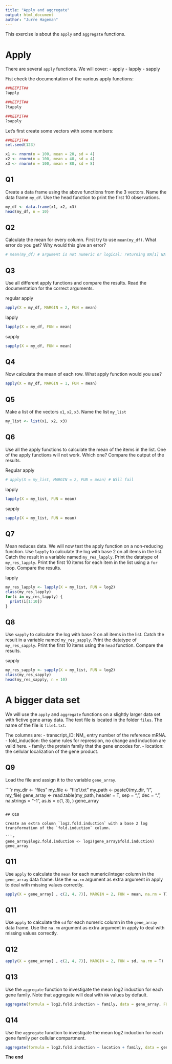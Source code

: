 ```yaml
---
title: "Apply and aggregate"
output: html_document
author: "Jurre Hageman"
---
```


This exercise is about the `apply` and `aggregate` functions.


# Apply

There are several `apply` functions.
We will cover:
- apply
- lapply
- sapply

Fist check the documentation of the various apply functions:

```r
##KEEPIT##
?apply
```


```r
##KEEPIT##
?tapply
```


```r
##KEEPIT##
?sapply
```

Let's first create some vectors with some numbers:

```r
##KEEPIT##
set.seed(123)

x1 <- rnorm(n = 100, mean = 20, sd = 4)
x2 <- rnorm(n = 100, mean = 40, sd = 4)
x3 <- rnorm(n = 100, mean = 80, sd = 8)
```



## Q1

Create a data frame using the above functions from the 3 vectors. Name the data frame `my_df`.
Use the head function to print the first 10 observations.

```r
my_df <- data.frame(x1, x2, x3)
head(my_df, n = 10)
```

## Q2

Calculate the mean for every column. First try to use `mean(my_df)`. What error do you get?
Why would this give an error?

```r
# mean(my_df) # argument is not numeric or logical: returning NA[1] NA
```

## Q3

Use all different apply functions and compare the results.
Read the documentation for the correct arguments.

regular apply
```r
apply(X = my_df, MARGIN = 2, FUN = mean)
```


lapply
```r
lapply(X = my_df, FUN = mean)
```

sapply
```r
sapply(X = my_df, FUN = mean)
```

## Q4

Now calculate the mean of each row. What apply function would you use?

```r
apply(X = my_df, MARGIN = 1, FUN = mean)
```

## Q5

Make a list of the vectors `x1`, `x2`, `x3`. Name the list `my_list`

```r
my_list <- list(x1, x2, x3)
```


## Q6

Use all the apply functions to calculate the mean of the items in the list.
One of the apply functions will not work.
Which one?
Compare the output of the results.

Regular apply
```r
# apply(X = my_list, MARGIN = 2, FUN = mean) # Will fail
```

lapply
```r
lapply(X = my_list, FUN = mean)
```

sapply
```r
sapply(X = my_list, FUN = mean)
```

## Q7

Mean reduces data.
We will now test the apply function on a non-reducing function.
Use `lapply` to calculate the log with base 2 on all items in the list.
Catch the result in a variable named `my_res_lapply`.
Print the datatype of `my_res_lapply`.
Print the first 10 items for each item in the list using a `for` loop.
Compare the results.

lapply
```r
my_res_lapply <- lapply(X = my_list, FUN = log2)
class(my_res_lapply)
for(i in my_res_lapply) {
  print(i[1:10])
}
```

## Q8

Use `sapply` to calculate the log with base 2 on all items in the list.
Catch the result in a variable named `my_res_sapply`.
Print the datatype of `my_res_sapply`.
Print the first 10 items using the `head` function.
Compare the results.


sapply
```r
my_res_sapply <- sapply(X = my_list, FUN = log2)
class(my_res_sapply)
head(my_res_sapply, n = 10)
```


# A bigger data set 

We will use the `apply` and `aggregate` functions on a slightly larger data set with fictive gene array data. The text file is located in the folder `files`.
The name of the file is `file1.txt`.

The columns are:
- transcript_ID: NM_ entry number of the reference mRNA.
- fold_induction: the same rules for repression, no change and induction are valid here.
- family: the protein family that the gene encodes for.
- location: the cellular localization of the gene product.

## Q9

Load the file and assign it to the variable `gene_array`.

````r
my_dir <- "files"
my_file <- "file1.txt"
my_path <- paste0(my_dir, "/", my_file)
gene_array <- read.table(my_path,
header = T,
sep = ",",
dec = ".",
na.strings = "-1",
as.is = c(1, 3),
)
gene_array

```

## Q10

Create an extra column `log2.fold.induction` with a base 2 log transformation of the `fold.induction` column. 

```r
gene_array$log2.fold.induction <- log2(gene_array$fold.induction)
gene_array
```

## Q11

Use `apply` to calculate the `mean` for each numeric/integer column in the `gene_array` data frame.
Use the `na.rm` argument as extra argument in apply to deal with missing values correctly.

```r
apply(X = gene_array[ , c(2, 4, 7)], MARGIN = 2, FUN = mean, na.rm = T)
```

## Q11

Use `apply` to calculate the `sd` for each numeric column in the `gene_array` data frame.
Use the `na.rm` argument as extra argument in apply to deal with missing values correctly.

## Q12

```r
apply(X = gene_array[ , c(2, 4, 7)], MARGIN = 2, FUN = sd, na.rm = T)
```


## Q13

Use the `aggregate` function to investigate the mean log2 induction for each gene family.
Note that aggregate will deal with `NA` values by default. 

```r
aggregate(formula = log2.fold.induction ~ family, data = gene_array, FUN = mean)
```

## Q14

Use the `aggregate` function to investigate the mean log2 induction for each gene family per cellular compartment.


```r
aggregate(formula = log2.fold.induction ~ location + family, data = gene_array, FUN = mean)
```


**The end**